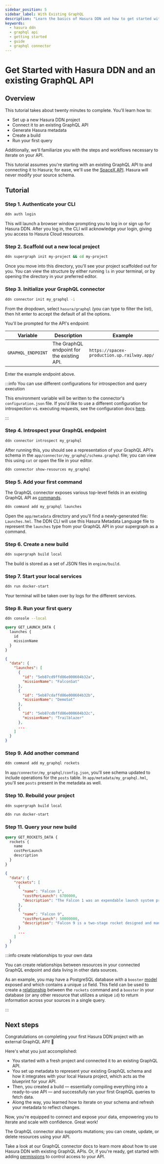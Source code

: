 ```yaml
---
sidebar_position: 5
sidebar_label: With Existing GraphQL
description: "Learn the basics of Hasura DDN and how to get started with an existing GraphQL API."
keywords:
  - hasura ddn
  - graphql api
  - getting started
  - guide
  - graphql connector
---
```



# Get Started with Hasura DDN and an existing GraphQL API

## Overview

This tutorial takes about twenty minutes to complete. You'll learn how to:

- Set up a new Hasura DDN project
- Connect it to an existing GraphQL API
- Generate Hasura metadata
- Create a build
- Run your first query

Additionally, we'll familiarize you with the steps and workflows necessary to iterate on your API.

This tutorial assumes you're starting with an existing GraphQL API to and connecting it to Hasura; for ease, we'll use
the [SpaceX API](https://studio.apollographql.com/public/SpaceX-pxxbxen/variant/current/home). Hasura will never modify
your source schema.

<Prereqs />

## Tutorial

### Step 1. Authenticate your CLI

```sh title="Before you can create a new Hasura DDN project, you need to authenticate your CLI:"
ddn auth login
```

This will launch a browser window prompting you to log in or sign up for Hasura DDN. After you log in, the CLI will
acknowledge your login, giving you access to Hasura Cloud resources.

### Step 2. Scaffold out a new local project

```sh title="Next, create a new local project:"
ddn supergraph init my-project && cd my-project
```

Once you move into this directory, you'll see your project scaffolded out for you. You can view the structure by either
running `ls` in your terminal, or by opening the directory in your preferred editor.

### Step 3. Initialize your GraphQL connector

```sh title="In your project directory, run:"
ddn connector init my_graphql -i
```

From the dropdown, select `hasura/graphql` (you can type to filter the list), then hit enter to accept the default of
all the options.

You'll be prompted for the API's endpoint:

| Variable           | Description                                | Example                                     |
| ------------------ | ------------------------------------------ | ------------------------------------------- |
| `GRAPHQL_ENDPOINT` | The GraphQL endpoint for the existing API. | `https://spacex-production.up.railway.app/` |

Enter the example endpoint above.

:::info You can use different configurations for introspection and query execution

This environment variable will be written to the connector's `configuration.json` file. If you'd like to use a different
configuration for introspection vs. executing requests, see the configuration docs
[here](/reference/connectors/graphql/configuration.mdx).

:::

### Step 4. Introspect your GraphQL endpoint

```sh title="Next, use the CLI to introspect your GraphQL endpoint:"
ddn connector introspect my_graphql
```

After running this, you should see a representation of your GraphQL API's schema in the
`app/connector/my_graphql/schema.graphql` file; you can view this using `cat` or open the file in your editor.

```sh title="Additionally, you can check which resources are available — and their status — at any point using the CLI:"
ddn connector show-resources my_graphql
```

### Step 5. Add your first command

The GraphQL connector exposes various top-level fields in an existing GraphQL API as
[commands](/reference/metadata-reference/commands.mdx).

```sh title="Let's track single command from the existing API:"
ddn command add my_graphql launches
```

Open the `app/metadata` directory and you'll find a newly-generated file: `Launches.hml`. The DDN CLI will use this
Hasura Metadata Language file to represent the `launches` type from your GraphQL API in your supergraph as a command.

### Step 6. Create a new build

```sh title="To create a local build, run:"
ddn supergraph build local
```

The build is stored as a set of JSON files in `engine/build`.

### Step 7. Start your local services

```sh title="Start your local Hasura DDN Engine and GraphQL connector:"
ddn run docker-start
```

Your terminal will be taken over by logs for the different services.

### Step 8. Run your first query

```sh title="In a new terminal tab, open your local console:"
ddn console --local
```

```graphql title="In the GraphiQL explorer of the console, write this query:"
query GET_LAUNCH_DATA {
  launches {
    id
    missionName
  }
}
```

```json title="You'll get the following response:"
{
  "data": {
    "launches": [
      {
        "id": "5eb87cd9ffd86e000604b32a",
        "missionName": "FalconSat"
      },
      {
        "id": "5eb87cdaffd86e000604b32b",
        "missionName": "DemoSat"
      },
      {
        "id": "5eb87cdbffd86e000604b32c",
        "missionName": "Trailblazer"
      },
      ...
    ]
  }
}
```

### Step 9. Add another command

```sh title="Let's the command to query for rockets:"
ddn command add my_graphql rockets
```

In `app/connector/my_graphql/config.json`, you'll see schema updated to include operations for the `posts` table. In
`app/metadata/my_graphql.hml`, you'll see `posts` present in the metadata as well.

### Step 10. Rebuild your project

```sh title="Next, create a new build:"
ddn supergraph build local
```

```sh title="Bring down the services by pressing CTRL+C and start them back up:"
ddn run docker-start
```

### Step 11. Query your new build

```graphql title="Head back to your console and query the rockets:"
query GET_ROCKETS_DATA {
  rockets {
    name
    costPerLaunch
    description
  }
}
```

```json title="You'll get a response like this:"
{
  "data": {
    "rockets": [
      {
        "name": "Falcon 1",
        "costPerLaunch": 6700000,
        "description": "The Falcon 1 was an expendable launch system privately developed and manufactured by SpaceX during 2006-2009. On 28 September 2008, Falcon 1 became the first privately-developed liquid-fuel launch vehicle to go into orbit around the Earth."
      },
      {
        "name": "Falcon 9",
        "costPerLaunch": 50000000,
        "description": "Falcon 9 is a two-stage rocket designed and manufactured by SpaceX for the reliable and safe transport of satellites and the Dragon spacecraft into orbit."
      }
      ...
    ]
  }
}
```

:::info create relationships to your own data

You can create relationships between resources in your connected GraphQL endpoint and data living in other data sources.

As an example, you may have a PostgreSQL database with a `booster` [model](/reference/metadata-reference/models.mdx)
exposed and which contains a unique `id` field. This field can be used to create a
[relationship](/reference/metadata-reference/relationships.mdx) between the `rockets` command and a `booster` in your
database (or any other resource that utilizes a unique `id`) to return information across your sources in a single
query.

:::

## Next steps

Congratulations on completing your first Hasura DDN project with an external GraphQL API! 🎉

Here's what you just accomplished:

- You started with a fresh project and connected it to an existing GraphQL API.
- You set up metadata to represent your existing GraphQL schema and how it integrates with your local Hasura project,
  which acts as the blueprint for your API.
- Then, you created a build — essentially compiling everything into a ready-to-use API — and successfully ran your first
  GraphQL queries to fetch data.
- Along the way, you learned how to iterate on your schema and refresh your metadata to reflect changes.

Now, you're equipped to connect and expose your data, empowering you to iterate and scale with confidence. Great work!

The GraphQL connector also supports mutations; you can create, update, or delete resources using your API.

Take a look at our GraphQL connector docs to learn more about how to use Hasura DDN with existing GraphQL APIs. Or, if
you're ready, get started with adding [permissions](/auth/permissions/index.mdx) to control access to your API.
